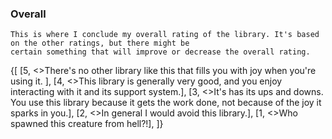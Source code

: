 
<Content>
    <h3 className="subtitle is-5">Overall</h3>

    This is where I conclude my overall rating of the library. It's based on the other ratings, but there might be
    certain something that will improve or decrease the overall rating.
</Content>

<Review>
    {[
        [5, <>There's no other library like this that fills you with joy when you're using it. </>],
        [4, <>This library is generally very good, and you enjoy interacting with it and its support system.</>],
        [3, <>It's has its ups and downs. You use this library because it gets the work done, not because of the joy it
            sparks in you.</>],
        [2, <>In general I would avoid this library.</>],
        [1, <>Who spawned this creature from hell?!</>],
    ]}
</Review>